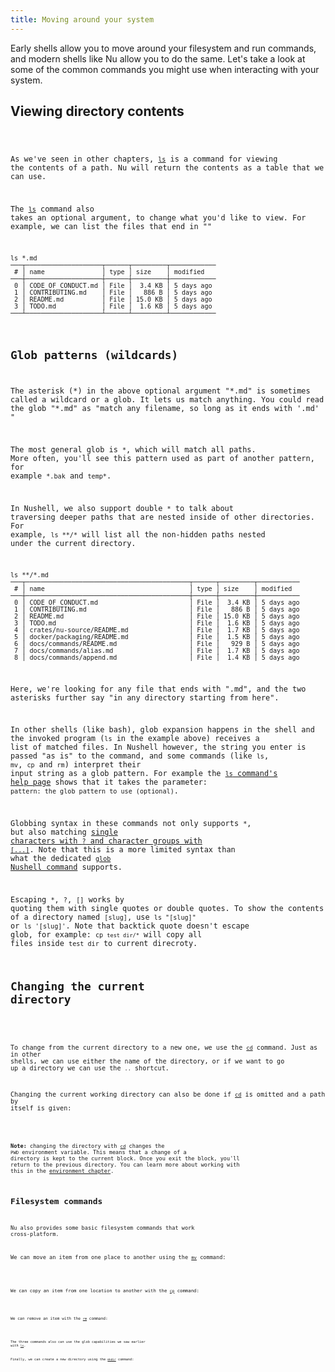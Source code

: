 ```yaml
---
title: Moving around your system
---
```



Early shells allow you to move around your filesystem and run commands, and modern shells like Nu allow you to do the same. Let's take a look at some of the common commands you might use when interacting with your system.

## Viewing directory contents

<Code code="ls" lang="nushell" frame="terminal" />

As we've seen in other chapters, [`ls`](/commands/docs/ls) is a command for viewing the contents of a path. Nu will return the contents as a table that we can use.

The [`ls`](/commands/docs/ls) command also takes an optional argument, to change what you'd like to view. For example, we can list the files that end in ""

```nushell frame="terminal"
ls *.md
───┬────────────────────┬──────┬─────────┬────────────
 # │ name               │ type │ size    │ modified
───┼────────────────────┼──────┼─────────┼────────────
 0 │ CODE_OF_CONDUCT.md │ File │  3.4 KB │ 5 days ago
 1 │ CONTRIBUTING.md    │ File │   886 B │ 5 days ago
 2 │ README.md          │ File │ 15.0 KB │ 5 days ago
 3 │ TODO.md            │ File │  1.6 KB │ 5 days ago
───┴────────────────────┴──────┴─────────┴────────────
```

## Glob patterns (wildcards)

The asterisk (\*) in the above optional argument "\*.md" is sometimes called a wildcard or a glob. It lets us match anything. You could read the glob "\*.md" as "match any filename, so long as it ends with '.md' "

The most general glob is `*`, which will match all paths. More often, you'll see this pattern used as part of another pattern, for example `*.bak` and `temp*`.

In Nushell, we also support double `*` to talk about traversing deeper paths that are nested inside of other directories. For example, `ls **/*` will list all the non-hidden paths nested under the current directory.

```nushell frame="terminal"
ls **/*.md
───┬───────────────────────────────────────────┬──────┬─────────┬───────────
 # │ name                                      │ type │ size    │ modified
───┼───────────────────────────────────────────┼──────┼─────────┼───────────
 0 │ CODE_OF_CONDUCT.md                        │ File │  3.4 KB │ 5 days ago
 1 │ CONTRIBUTING.md                           │ File │   886 B │ 5 days ago
 2 │ README.md                                 │ File │ 15.0 KB │ 5 days ago
 3 │ TODO.md                                   │ File │  1.6 KB │ 5 days ago
 4 │ crates/nu-source/README.md                │ File │  1.7 KB │ 5 days ago
 5 │ docker/packaging/README.md                │ File │  1.5 KB │ 5 days ago
 6 │ docs/commands/README.md                   │ File │   929 B │ 5 days ago
 7 │ docs/commands/alias.md                    │ File │  1.7 KB │ 5 days ago
 8 │ docs/commands/append.md                   │ File │  1.4 KB │ 5 days ago
```

Here, we're looking for any file that ends with ".md", and the two asterisks further say "in any directory starting from here".

In other shells (like bash), glob expansion happens in the shell and the invoked program (`ls` in the example above) receives a list of matched files. In Nushell however, the string you enter is passed "as is" to the command, and some commands (like `ls`, `mv`, `cp` and `rm`) interpret their input string as a glob pattern. For example the [`ls` command's help page](https://www.nushell.sh/commands/docs/ls) shows that it takes the parameter: `pattern: the glob pattern to use (optional)`.

Globbing syntax in these commands not only supports `*`, but also matching [single characters with `?` and character groups with `[...]`](https://docs.rs/nu-glob/latest/nu_glob/struct.Pattern). Note that this is a more limited syntax than what the dedicated [`glob` Nushell command](https://www.nushell.sh/commands/docs/glob) supports.

Escaping `*`, `?`, `[]` works by quoting them with single quotes or double quotes. To show the contents of a directory named `[slug]`, use `ls "[slug]"` or `ls '[slug]'`.
Note that backtick quote doesn't escape glob, for example: <code>cp `test dir/*`</code> will copy all files inside `test dir` to current direcroty.

## Changing the current directory

<Code code="cd new_directory" lang="nushell" frame="terminal" />

To change from the current directory to a new one, we use the [`cd`](/commands/docs/cd) command. Just as in other shells, we can use either the name of the directory, or if we want to go up a directory we can use the `..` shortcut.

Changing the current working directory can also be done if [`cd`](/commands/docs/cd) is omitted and a path by itself is given:

<Code code="./new_directory" lang="nushell" frame="terminal" />

**Note:** changing the directory with [`cd`](/commands/docs/cd) changes the `PWD` environment variable. This means that a change of a directory is kept to the current block. Once you exit the block, you'll return to the previous directory. You can learn more about working with this in the [environment chapter](./environment).

## Filesystem commands

Nu also provides some basic filesystem commands that work cross-platform.

We can move an item from one place to another using the [`mv`](/commands/docs/mv) command:

<Code code="mv new location" lang="nushell" frame="terminal" />

We can copy an item from one location to another with the [`cp`](/commands/docs/cp) command:

<Code code="cp item location" lang="nushell" frame="terminal" />

We can remove an item with the [`rm`](/commands/docs/rm) command:

<Code code="rm item" lang="nushell" frame="terminal" />

The three commands also can use the glob capabilities we saw earlier with [`ls`](/commands/docs/ls).

Finally, we can create a new directory using the [`mkdir`](/commands/docs/mkdir) command:

<Code code="mkdir new_directory" lang="nushell" frame="terminal" />
